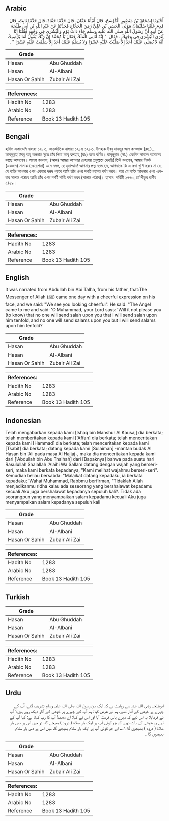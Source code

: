 ## Arabic


<div dir="rtl" lang="ar" style={{fontSize:'larger',backgroundColor:'#f8f9fa',padding:20}}>
أَخْبَرَنَا إِسْحَاقُ بْنُ مَنْصُورٍ الْكَوْسَجُ، قَالَ أَنْبَأَنَا عَفَّانُ، قَالَ حَدَّثَنَا حَمَّادٌ، قَالَ حَدَّثَنَا ثَابِتٌ، قَالَ قَدِمَ عَلَيْنَا سُلَيْمَانُ مَوْلَى الْحَسَنِ بْنِ عَلِيٍّ زَمَنَ الْحَجَّاجِ فَحَدَّثَنَا عَنْ عَبْدِ اللَّهِ بْنِ أَبِي طَلْحَةَ عَنْ أَبِيهِ أَنَّ رَسُولَ اللَّهِ صلى الله عليه وسلم جَاءَ ذَاتَ يَوْمٍ وَالْبُشْرَى فِي وَجْهِهِ فَقُلْنَا إِنَّا لَنَرَى الْبُشْرَى فِي وَجْهِكَ ‏.‏ فَقَالَ ‏ "‏ إِنَّهُ أَتَانِي الْمَلَكُ فَقَالَ يَا مُحَمَّدُ إِنَّ رَبَّكَ يَقُولُ أَمَا يُرْضِيكَ أَنَّهُ لاَ يُصَلِّي عَلَيْكَ أَحَدٌ إِلاَّ صَلَّيْتُ عَلَيْهِ عَشْرًا وَلاَ يُسَلِّمُ عَلَيْكَ أَحَدٌ إِلاَّ سَلَّمْتُ عَلَيْهِ عَشْرًا ‏"‏ ‏.‏
</div>
<div style={{backgroundColor:'#f8f9fa',padding:20, marginBottom: 10}}><table> <thead> <tr> <th>Grade</th> <th></th> </tr> </thead> <tbody> <tr><td>Hasan</td><td>Abu Ghuddah</td></tr><tr><td>Hasan</td><td>Al-Albani</td></tr><tr><td>Hasan Or Sahih</td><td>Zubair Ali Zai</td></tr></tbody></table><table> <thead> <tr> <th>References:</th> <th></th> </tr> </thead> <tbody><tr><td>Hadith No</td><td>1283</td></tr><tr><td>Arabic No</td><td>1283</td></tr><tr><td>Reference</td><td>Book 13 Hadith 105</td></tr></tbody></table></div>

## Bengali


<div dir="ltr" lang="bn" style={{fontSize:'larger',backgroundColor:'#f8f9fa',padding:20}}>
হাদিস একাডেমি নাম্বারঃ ১২৮৩, আন্তর্জাতিক নাম্বারঃ ১২৮৪ ১২৮৩. ইসহাক ইবনু মানসূর আল কাওসাজ (রহ.)… আবদুল্লাহ ইবনু আবূ তলহাহ সূত্রে তাঁর পিতা আবূ ত্বলহাহ্ (রাঃ) হতে বর্ণিত। রাসূলুল্লাহ (সা.) একদিন সানন্দে আমাদের কাছে আসলেন। আমরা বললাম, (আজ) আমরা আপনার চেহারায় প্রফুল্লতা দেখছি! তিনি বললেন, আমার নিকট (একজন) মালাক (ফেরেশতা) এসে বলল, হে মুহাম্মাদ! আপনার প্রভু বলেছেন, আপনাকে কি এ কথা খুশি করবে না যে, যে ব্যক্তি আপনার ওপর একবার দরূদ পড়বে আমি তাঁর ওপর দশটি রহমত বর্ষণ করব। আর যে ব্যক্তি আপনার ওপর একবার সালাম পাঠাবে আমি তাঁর ওপর দশটি শান্তি বর্ষণ করব (সালাম পাঠাব)। হাসান: দারিমী ২৭৭৩, তা'লীকুর রাগীব ২/২৯।
</div>
<div style={{backgroundColor:'#f8f9fa',padding:20, marginBottom: 10}}><table> <thead> <tr> <th>Grade</th> <th></th> </tr> </thead> <tbody> <tr><td>Hasan</td><td>Abu Ghuddah</td></tr><tr><td>Hasan</td><td>Al-Albani</td></tr><tr><td>Hasan Or Sahih</td><td>Zubair Ali Zai</td></tr></tbody></table><table> <thead> <tr> <th>References:</th> <th></th> </tr> </thead> <tbody><tr><td>Hadith No</td><td>1283</td></tr><tr><td>Arabic No</td><td>1283</td></tr><tr><td>Reference</td><td>Book 13 Hadith 105</td></tr></tbody></table></div>

## English


<div dir="ltr" lang="en" style={{fontSize:'larger',backgroundColor:'#f8f9fa',padding:20}}>
It was narrated from Abdullah bin Abi Talha, from his father, that:The Messenger of Allah (ﷺ) came one day with a cheerful expression on his face, and we said: "We see you looking cheerful". He said: "The Angel came to me and said: 'O Muhammad, your Lord says: 'Will it not please you (to know) that no one will send salah upon you that I will send salah upon him tenfold, and no one will send salams upon you but I will send salams upon him tenfold?
</div>
<div style={{backgroundColor:'#f8f9fa',padding:20, marginBottom: 10}}><table> <thead> <tr> <th>Grade</th> <th></th> </tr> </thead> <tbody> <tr><td>Hasan</td><td>Abu Ghuddah</td></tr><tr><td>Hasan</td><td>Al-Albani</td></tr><tr><td>Hasan Or Sahih</td><td>Zubair Ali Zai</td></tr></tbody></table><table> <thead> <tr> <th>References:</th> <th></th> </tr> </thead> <tbody><tr><td>Hadith No</td><td>1283</td></tr><tr><td>Arabic No</td><td>1283</td></tr><tr><td>Reference</td><td>Book 13 Hadith 105</td></tr></tbody></table></div>

## Indonesian


<div dir="ltr" lang="id" style={{fontSize:'larger',backgroundColor:'#f8f9fa',padding:20}}>
Telah mengabarkan kepada kami [Ishaq bin Manshur Al Kausaj] dia berkata; telah memberitakan kepada kami ['Affan] dia berkata; telah menceritakan kepada kami [Hammad] dia berkata; telah menceritakan kepada kami [Tsabit] dia berkata; datang kepada kami [Sulaiman] -mantan budak Al Hasan bin 'Ali pada masa Al Hajjaj-, maka dia menceritakan kepada kami dari ['Abdullah bin Abu Thalhah] dari [Bapaknya] bahwa pada suatu hari Rasulullah Shalallah 'Alaihi Wa Sallam datang dengan wajah yang berseri-seri, maka kami berkata kepadanya, "Kami melihat wajahmu berseri-seri". Kemudian beliau bersabda: "Malaikat datang kepadaku, ia berkata kepadaku; 'Wahai Muhammad, Rabbmu berfirman, "Tidaklah Allah menjadikanmu ridha kalau ada seseorang yang bershalawat kepadamu kecuali Aku juga bershalawat kepadanya sepuluh kali?. Tidak ada seorangpun yang menyampaikan salam kepadamu kecuali Aku juga menyampaikan salam kepadanya sepuluh kali
</div>
<div style={{backgroundColor:'#f8f9fa',padding:20, marginBottom: 10}}><table> <thead> <tr> <th>Grade</th> <th></th> </tr> </thead> <tbody> <tr><td>Hasan</td><td>Abu Ghuddah</td></tr><tr><td>Hasan</td><td>Al-Albani</td></tr><tr><td>Hasan Or Sahih</td><td>Zubair Ali Zai</td></tr></tbody></table><table> <thead> <tr> <th>References:</th> <th></th> </tr> </thead> <tbody><tr><td>Hadith No</td><td>1283</td></tr><tr><td>Arabic No</td><td>1283</td></tr><tr><td>Reference</td><td>Book 13 Hadith 105</td></tr></tbody></table></div>

## Turkish


<div dir="ltr" lang="tr" style={{fontSize:'larger',backgroundColor:'#f8f9fa',padding:20}}>

</div>
<div style={{backgroundColor:'#f8f9fa',padding:20, marginBottom: 10}}><table> <thead> <tr> <th>Grade</th> <th></th> </tr> </thead> <tbody> <tr><td>Hasan</td><td>Abu Ghuddah</td></tr><tr><td>Hasan</td><td>Al-Albani</td></tr><tr><td>Hasan Or Sahih</td><td>Zubair Ali Zai</td></tr></tbody></table><table> <thead> <tr> <th>References:</th> <th></th> </tr> </thead> <tbody><tr><td>Hadith No</td><td>1283</td></tr><tr><td>Arabic No</td><td>1283</td></tr><tr><td>Reference</td><td>Book 13 Hadith 105</td></tr></tbody></table></div>

## Urdu


<div dir="rtl" lang="ur" style={{fontSize:'larger',backgroundColor:'#f8f9fa',padding:20}}>
ابوطلحہ رضی اللہ عنہ سے روایت ہے کہ ایک دن رسول اللہ صلی اللہ علیہ وسلم تشریف لائے، آپ کے چہرے پر خوشی کے آثار تھے، ہم نے عرض کیا: ہم آپ کے چہرے پر خوشی کے آثار دیکھ رہے ہیں؟ آپ نے فرمایا: یہ اس لیے کہ میرے پاس فرشتہ آیا اور اس نے کہا: اے محمد! آپ کا رب کہتا ہے: کیا آپ کے لیے یہ خوشی کی بات نہیں کہ جو کوئی آپ پر ایک بار صلاۃ ( درود ) بھیجے گا، تو میں اس پر دس بار صلاۃ ( درود ) بھیجوں گا ۱؎، اور جو کوئی آپ پر ایک بار سلام بھیجے گا، میں اس پر دس بار سلام بھیجوں گا ۔
</div>
<div style={{backgroundColor:'#f8f9fa',padding:20, marginBottom: 10}}><table> <thead> <tr> <th>Grade</th> <th></th> </tr> </thead> <tbody> <tr><td>Hasan</td><td>Abu Ghuddah</td></tr><tr><td>Hasan</td><td>Al-Albani</td></tr><tr><td>Hasan Or Sahih</td><td>Zubair Ali Zai</td></tr></tbody></table><table> <thead> <tr> <th>References:</th> <th></th> </tr> </thead> <tbody><tr><td>Hadith No</td><td>1283</td></tr><tr><td>Arabic No</td><td>1283</td></tr><tr><td>Reference</td><td>Book 13 Hadith 105</td></tr></tbody></table></div>